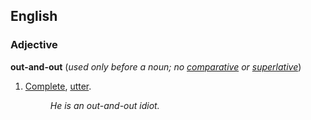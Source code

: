 ==English==
===Adjective===
'''out-and-out''' (''used only before a noun; no [[comparative]] or [[superlative]]'')

#[[Complete]], [[utter]].
#:''He is an out-and-out idiot.''